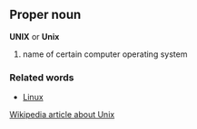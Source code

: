 ==Proper noun==
'''UNIX''' or '''Unix'''
#name of certain computer operating system

===Related words===
*[[Linux]]

[[w:unix|Wikipedia article about Unix]]